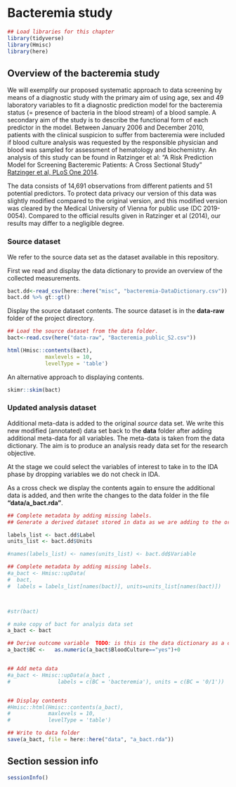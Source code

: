 # Bacteremia study  {#Bacteremia}

```r
## Load libraries for this chapter
library(tidyverse)
library(Hmisc)
library(here)
```



## Overview of the bacteremia study

We will exemplify our proposed systematic approach to data screening by means of a diagnostic study with the primary aim of using age, sex and 49 laboratory variables to fit a diagnostic prediction model for the bacteremia status (= presence of bacteria in the blood stream) of a blood sample. A secondary aim of the study is to describe the functional form of each predictor in the model. Between January 2006 and December 2010, patients with the clinical suspicion to suffer from bacteremia were included if blood culture analysis was requested by the responsible physician and blood was sampled for assessment of hematology and biochemistry. An analysis of this study can be found in Ratzinger et al: "A Risk Prediction Model for Screening Bacteremic Patients: A Cross Sectional Study"  [Ratzinger et al, PLoS One 2014](https://doi.org/10.1371/journal.pone.0106765).

The data consists of 14,691 observations from different patients and 51 potential predictors. To protect data privacy our version of this data was slightly modified compared to the original version, and this modified version was cleared by the Medical University of Vienna for public use (DC 2019-0054). Compared to the official results given in Ratzinger et al (2014), our results may differ to a negligible degree. 


### Source dataset

We refer to the source data set as the dataset available in this repository.

First we read and display the data dictionary to provide an overview of the collected measurements. 

```r
bact.dd<-read_csv(here::here("misc", "bacteremia-DataDictionary.csv"))
bact.dd %>% gt::gt()
```

Display the source dataset contents. The source dataset is in the **data-raw** folder of the project directory. 

```r

## Load the source dataset from the data folder. 
bact<-read.csv(here("data-raw", "Bacteremia_public_S2.csv"))

html(Hmisc::contents(bact),
            maxlevels = 10,
            levelType = 'table')
```

An alternative approach to displaying contents. 

```r
skimr::skim(bact)
```




### Updated analysis dataset

Additional meta-data is added to the original *source* data set. We write this new modified (annotated) data set back to the **data** folder after adding additional meta-data for all variables. The meta-data is taken from the data dictionary. The aim is to produce an analysis ready data set for the research objective. 

At the stage we could select the variables of interest to take in to the IDA phase by dropping variables we do not check in IDA.

As a cross check we display the contents again to ensure the additional data is added, and then write  the changes to the data folder in the file **"data/a_bact.rda"**. 

```r

## Complete metadata by adding missing labels. 
## Generate a derived dataset stored in data as we are adding to the original source dataset obtained. 

labels_list <- bact.dd$Label
units_list <- bact.dd$Units

#names(labels_list) <- names(units_list) <- bact.dd$Variable

## Complete metadata by adding missing labels.
#a_bact <- Hmisc::upData(
#  bact,
#  labels = labels_list[names(bact)], units=units_list[names(bact)])



#str(bact)

# make copy of bact for analyis data set 
a_bact <- bact

## Derive outcome variable  TODO: is this is the data dictionary as a derived variable
a_bact$BC <-   as.numeric(a_bact$BloodCulture=="yes")+0


## Add meta data
#a_bact <- Hmisc::upData(a_bact ,
#               labels = c(BC = 'bacteremia'), units = c(BC = '0/1'))


## Display contents
#Hmisc::html(Hmisc::contents(a_bact),
#            maxlevels = 10,
#            levelType = 'table')

## Write to data folder
save(a_bact, file = here::here("data", "a_bact.rda"))
```

## Section session info

```r
sessionInfo()
```



